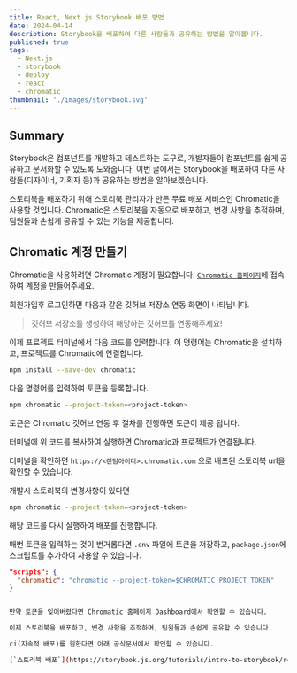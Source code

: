 ```yaml
---
title: React, Next js Storybook 배포 방법
date: 2024-04-14
description: Storybook을 배포하여 다른 사람들과 공유하는 방법을 알아봅니다.
published: true
tags:
  - Next.js
  - storybook
  - deploy
  - react
  - chromatic
thumbnail: './images/storybook.svg'
---
```


## Summary

Storybook은 컴포넌트를 개발하고 테스트하는 도구로, 개발자들이 컴포넌트를 쉽게 공유하고 문서화할 수 있도록 도와줍니다. 이번 글에서는 Storybook을 배포하여 다른 사람들(디자이너, 기획자 등)과 공유하는 방법을 알아보겠습니다.

스토리북을 배포하기 위해 스토리북 관리자가 만든 무료 배포 서비스인 Chromatic을 사용할 것입니다. Chromatic은 스토리북을 자동으로 배포하고, 변경 사항을 추적하며, 팀원들과 손쉽게 공유할 수 있는 기능을 제공합니다.

## Chromatic 계정 만들기

Chromatic을 사용하려면 Chromatic 계정이 필요합니다. [`Chromatic 홈페이지`](https://www.chromatic.com/)에 접속하여 계정을 만들어주세요.

회원가입후 로그인하면 다음과 같은 깃허브 저장소 연동 화면이 나타납니다.

<MDXImage
  src="./images/storybook-github.png"
  title="로그인후 깃허브 연동 화면"
/>

> 깃허브 저장소를 생성하여 해당하는 깃허브를 연동해주세요!

이제 프로젝트 터미널에서 다음 코드를 입력합니다. 이 명령어는 Chromatic을 설치하고, 프로젝트를 Chromatic에 연결합니다.

```bash
npm install --save-dev chromatic
```

다음 명령어를 입력하여 토큰을 등록합니다.

```bash
npm chromatic --project-token=<project-token>
```

토큰은 Chromatic 깃허브 연동 후 절차를 진행하면 토큰이 제공 됩니다.

<MDXImage src="./images/token.png" title="토큰 화면" />

터미널에 위 코드를 복사하여 실행하면 Chromatic과 프로젝트가 연결됩니다.

터미널을 확인하면 `https://<랜덤아이디>.chromatic.com` 으로 배포된 스토리북 url을 확인할 수 있습니다.

개발시 스토리북의 변경사항이 있다면

```bash
npm chromatic --project-token=<project-token>
```

해당 코드를 다시 실행하여 배포를 진행합니다.

매번 토큰을 입력하는 것이 번거롭다면 `.env` 파일에 토큰을 저장하고, `package.json`에 스크립트를 추가하여 사용할 수 있습니다.

```package.json
"scripts": {
  "chromatic": "chromatic --project-token=$CHROMATIC_PROJECT_TOKEN"
}
```

```bash

만약 토큰을 잊어버렸다면 Chromatic 홈페이지 Dashboard에서 확인할 수 있습니다.

이제 스토리북을 배포하고, 변경 사항을 추적하며, 팀원들과 손쉽게 공유할 수 있습니다.

ci(지속적 배포)를 원한다면 아래 공식문서에서 확인할 수 있습니다.

[`스토리북 배포`](https://storybook.js.org/tutorials/intro-to-storybook/react/ko/deploy/)
```
